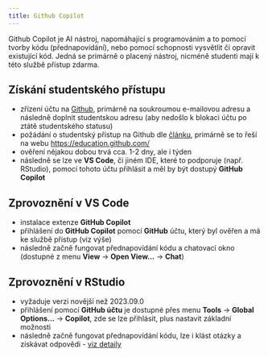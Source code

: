 ```yaml
---
title: Github Copilot
---
```


Github Copilot je AI nástroj, napomáhající s programováním a to pomocí tvorby kódu (přednapovídání), nebo pomocí schopnosti vysvětlit či opravit existující kód. Jedná se primárně o placený nástroj, nicméně studenti mají k této službě přístup zdarma.

## Získání studentského přístupu

- zřízení účtu na [Github](github.com), primárně na soukroumou e-mailovou adresu a následně doplnit studentskou adresu (aby nedošlo k blokaci účtu po ztátě studentského statusu)
- požádání o studentský přístup na Github dle [článku](https://techcommunity.microsoft.com/t5/educator-developer-blog/step-by-step-setting-up-github-student-and-github-copilot-as-an/ba-p/3736279), primárně se to řeší na webu [https://education.github.com/](https://education.github.com/pack?WT.mc_id=academic-88217-leestott)
- ověření nějakou dobou trvá cca. 1-2 dny, ale i týden
- následně se lze ve **VS Code**, či jiném IDE, které to podporuje (např. RStudio), pomocí tohoto účtu přihlásit a měl by být dostupý **GitHub Copilot**  

## Zprovoznění v VS Code

- instalace extenze **GitHub Copilot**
- přihlášení do **GitHub Copilot** pomocí **GitHub** účtu, který byl ověřen a má ke službě přistup (viz výše)
- následně začně fungovat přednapovídání kódu a chatovací okno (dostupné z menu **View** -> **Open View...** -> **Chat**)

## Zprovoznění v RStudio

- vyžaduje verzi novější než 2023.09.0
- přihlášení pomocí **GitHub účtu** je dostupné přes menu **Tools** -> **Global Options...** -> **Copilot**, zde se lze přihlásit, plus nastavit základní možnosti
- následně začně fungovat přednapovídání kódu, lze i klást otázky a získávat odpovědi - [viz detaily](https://docs.posit.co/ide/user/ide/guide/tools/copilot.html)